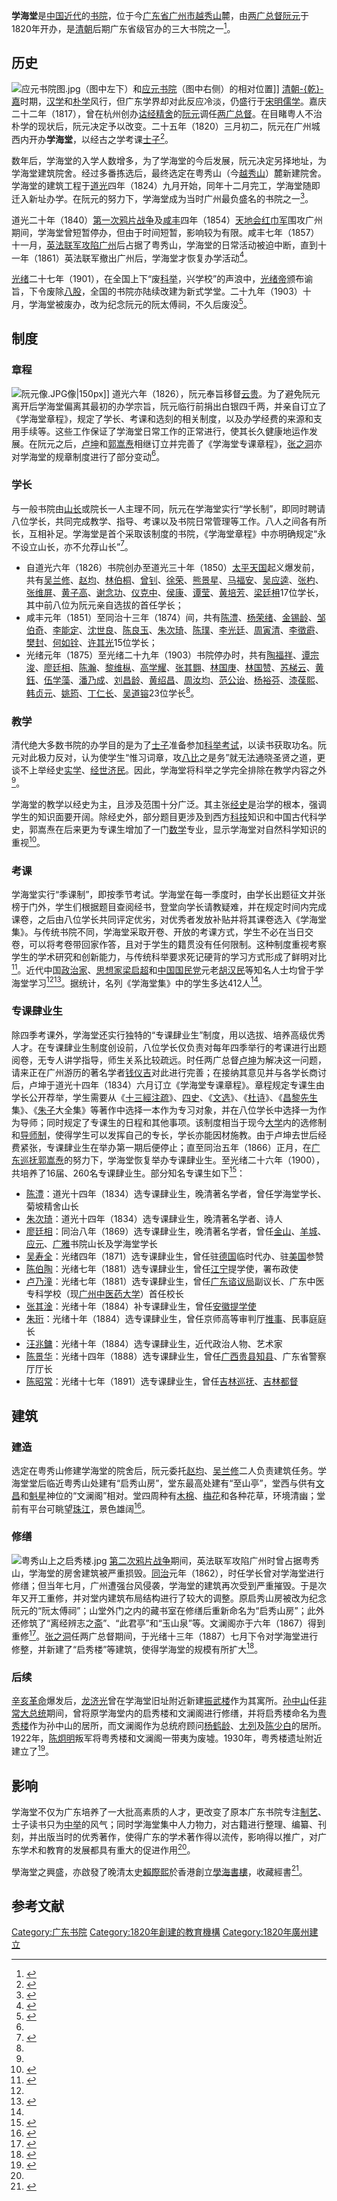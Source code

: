 '''学海堂'''是[[中國|中国]][[中国近代史|近代]]的[[书院|书院]]，位于今[[广东省|广东省]][[广州市|广州市]][[越秀山|越秀山]]麓，由[[兩廣總督|两广总督]][[阮元|阮元]]于1820年开办，是[[清朝|清朝]]后期广东省级官办的三大书院之一<ref>{{Cite news |url=http://inews.ifeng.com/mip/49315211/news.shtml |title=建地标修典籍传承书院精神 |date=2016-07-08 |work=新快报 |via=手机凤凰网 |accessdate=2020-07-14 |archive-url=https://web.archive.org/web/20200716195211/http://inews.ifeng.com/mip/49315211/news.shtml |archive-date=2020-07-16 |dead-url=no}}</ref>。

== 历史 ==
[[File:应元书院图.jpg|thumb]]（图中左下）和[[应元书院|应元书院]]（图中右侧）的相对位置]]
[[清朝|清朝]][[乾隆|-{乾}-]][[嘉庆|嘉]]时期，[[汉学|汉学]]和[[考據學|朴学]]风行，但广东学界却对此反应冷淡，仍盛行于[[宋明理學|宋明儒学]]。嘉庆二十二年（1817），曾在杭州创办[[诂经精舍|诂经精舍]]的[[阮元|阮元]]调任[[兩廣總督|两广总督]]。在目睹粤人不治朴学的现状后，阮元决定予以改变。二十五年（1820）三月初二，阮元在广州城西{{tsl|zh-yue|文瀾書院}}内开办'''学海堂'''，以经古之学考课[[士子|士子]]<ref>{{Cite journal |title=学海堂与今文经学在广州的兴起 |author=Benjamin A. Elman |url=http://lib.cqvip.com/qk/81279X/20062/21507434.html |journal=湖南大学学报：社会科学版 |issue=2 |others=车行健[译] |year=2006 |volume=20 |archive-url=https://web.archive.org/web/20171201042002/http://lib.cqvip.com/qk/81279X/20062/21507434.html |archive-date=2017-12-01 |dead-url=yes |access-date=2020-07-15 }}</ref>。

数年后，学海堂的入学人数增多，为了学海堂的今后发展，阮元决定另择地址，为学海堂建筑院舍。经过多番拣选后，最终选定在粤秀山（今[[越秀山|越秀山]]）麓新建院舍。学海堂的建筑工程于[[道光|道光]]四年（1824）九月开始，同年十二月完工，学海堂随即迁入新址办学。在阮元的努力下，学海堂成为当时广州最负盛名的书院之一<ref>{{Cite book |title=中国封建社会晚期城市研究：施坚雅模式 |author=G. William Skinner |publisher=吉林教育出版社 |others=王旭等译 |year=1991 |isbn=9787538312102 |location=长春 |pages=489-490}}</ref>。

道光二十年（1840）[[第一次鸦片战争|第一次鸦片战争]]及[[咸丰|咸丰]]四年（1854）[[天地会|天地会]][[紅巾軍|红巾军]]围攻广州期间，学海堂曾短暂停办，但由于时间短暂，影响较为有限。咸丰七年（1857）十一月，[[第二次鸦片战争|英法联军]][[廣州城戰役|攻陷广州]]后占据了粤秀山，学海堂的日常活动被迫中断，直到十一年（1861）英法联军撤出广州后，学海堂才恢复办学活动<ref name="越秀古书院">{{Cite book |title=广州越秀古书院概观 |author=广州越秀区地方志办公室、广州市越秀区政协学习文史委员会编 |publisher=中山大学出版社 |year=2002 |isbn=7-306-01959-7 |location=广州 |pages=124-137 |chapter=第三章 清后期越秀古城区创建的官办书院}}</ref>。

[[光绪|光绪]]二十七年（1901），在全国上下“废[[中国科举制度|科举]]，兴学校”的声浪中，[[光绪帝|光绪帝]]颁布谕旨，下令废除[[八股文|八股]]，全国的书院亦陆续改建为新式学堂。二十九年（1903）十月，学海堂被废办，改为纪念阮元的阮太傅祠，不久后废没<ref>{{Cite book |title=广州文史资料存稿选编（七） |author=广州市政协学习和文史委员会主编 |publisher=中国文史出版社 |year=2008 |isbn=978-7-5034-2144-0 |location=北京 |chapter=广州学海堂 |chapterurl=http://www.gzzxws.gov.cn/gzws/cg/cgml/cg7/200809/t20080909_7060.htm |oclc=524806443 |access-date=2020-07-16 |archive-date=2020-05-26 |archive-url=https://web.archive.org/web/20200526190046/http://www.gzzxws.gov.cn/gzws/cg/cgml/cg7/200809/t20080909_7060.htm |dead-url=no }}</ref>。

== 制度 ==
=== 章程 ===
[[File:阮元像.JPG|thumb]]像|150px]]
道光六年（1826），阮元奉旨移督[[雲貴總督|云贵]]。为了避免阮元离开后学海堂偏离其最初的办学宗旨，阮元临行前捐出白银四千两，并亲自订立了《学海堂章程》，规定了学长、考课和选刻的相关制度，以及办学经费的来源和支用手续等。这些工作保证了学海堂日常工作的正常进行，使其长久健康地运作发展。在阮元之后，[[盧坤|卢坤]]和[[郭嵩焘|郭嵩焘]]相继订立并完善了《学海堂专课章程》，[[张之洞|张之洞]]亦对学海堂的规章制度进行了部分变动<ref name="越秀古书院" />。

=== 学长 ===
与一般书院由[[山長|山长]]或院长一人主理不同，阮元在学海堂实行“学长制”，即同时聘请八位学长，共同完成教学、指导、考课以及书院日常管理等工作。八人之间各有所长，互相补足。学海堂是首个采取该制度的书院，《学海堂章程》中亦明确规定“永不设立山长，亦不允荐山长”<ref>{{Cite journal |title=学海堂书院学长制研究 |author=朱华伟 |url=https://kns.cnki.net/KCMS/detail/detail.aspx?dbcode=CJFQ&dbname=CJFDLAST2019&filename=ZLGS201901012 |journal=浙江理工大学学报（社会科学版） |issue=01 |others=李承先 |year=2019 |page=82-89 |access-date=2020-07-18 |archive-url=https://web.archive.org/web/20200719081806/https://kns.cnki.net/KCMS/detail/detail.aspx?dbcode=CJFQ&dbname=CJFDLAST2019&filename=ZLGS201901012 |archive-date=2020-07-19 |dead-url=no }}</ref>。
* 自道光六年（1826）书院创办至道光三十年（1850）[[太平天国|太平天国]]起义爆发前，共有[[吳蘭修|吴兰修]]、[[赵均_(清朝)|赵均]]、[[林伯桐|林伯桐]]、[[曾钊|曾钊]]、[[徐榮_(清代)|徐荣]]、[[熊景星|熊景星]]、[[马福安|马福安]]、[[吴应逵|吴应逵]]、[[张杓|张杓]]、[[张维屏|张维屏]]、[[黄子高|黄子高]]、[[谢念功|谢念功]]、[[仪克中|仪克中]]、[[侯康_(清朝)|侯康]]、[[谭莹|谭莹]]、[[黄培芳|黄培芳]]、[[梁廷枏|梁廷枏]]17位学长，其中前八位为阮元亲自选拔的首任学长；
* 咸丰元年（1851）至同治十三年（1874）间，共有[[陈澧|陈澧]]、[[杨荣绪|杨荣绪]]、[[金錫齡|金锡龄]]、[[鄒伯奇|邹伯奇]]、[[李能定|李能定]]、[[沈世良|沈世良]]、[[陈良玉_(清朝)|陈良玉]]、[[朱次琦|朱次琦]]、[[陈璞_(清朝)|陈璞]]、[[李光廷|李光廷]]、[[周寅清|周寅清]]、[[李徵霨|李徵霨]]、[[樊封|樊封]]、[[何如铨|何如铨]]、[[許其光|许其光]]15位学长；
* 光绪元年（1875）至光绪二十九年（1903）书院停办时，共有[[陶福祥|陶福祥]]、[[谭宗浚|谭宗浚]]、[[廖廷相|廖廷相]]、[[陈瀚|陈瀚]]、[[黎维枞|黎维枞]]、[[高学耀|高学耀]]、[[张其䎖|张其䎖]]、[[林国庚|林国庚]]、[[林國贊|林国赞]]、[[苏梯云|苏梯云]]、[[黄鈺|黄鈺]]、[[伍学藻|伍学藻]]、[[潘乃成|潘乃成]]、[[刘昌龄|刘昌龄]]、[[黄绍昌|黄绍昌]]、[[周汝均|周汝均]]、[[范公诒|范公诒]]、[[楊裕芬|杨裕芬]]、[[漆葆熙|漆葆熙]]、[[韩贞元|韩贞元]]、[[姚筠|姚筠]]、[[丁仁長|丁仁长]]、[[吴道镕|吴道镕]]23位学长<ref name="学海堂考"/>。

=== 教学 ===
清代绝大多数书院的办学目的是为了[[文人|士子]]准备参加[[中国科举制度|科举考试]]，以读书获取功名。阮元对此极力反对，认为使学生“惟习词章，攻[[八股文|八比]]之是务”就无法通晓圣贤之道，更谈不上举经史[[實學|实学]]、[[經世濟民|经世济民]]。因此，学海堂将科举之学完全排除在教学内容之外<ref name="粤秀文脉1"/>{{Rp|9-13}}。

学海堂的教学以经史为主，且涉及范围十分广泛。其主张[[汉学|经史]]是治学的根本，强调学生的知识面要开阔。除经史外，部分题目更涉及到西方[[科技|科技]]知识和中国古代科学史，郭嵩焘在后来更为专课生增加了一门[[数学|数学]]专业，显示学海堂对自然科学知识的重视<ref>{{Cite journal |title=从诂经精舍和学海堂看阮元的办学特色 |author=程禹文 |url=https://kns.cnki.net/KCMS/detail/detail.aspx?dbcode=CPFD&dbname=CPFD0914&filename=DFJS200909006214 |journal=教育史研究 |issue=1 |year=1998 |page=1035-1040 |access-date=2020-07-20 |archive-date=2020-09-02 |archive-url=https://web.archive.org/web/20200902211634/https://kns.cnki.net/KCMS/detail/detail.aspx?dbcode=CPFD&dbname=CPFD0914&filename=DFJS200909006214 }}</ref>。

=== 考课 ===
学海堂实行“季课制”，即按季节考试。学海堂在每一季度时，由学长出题征文并张榜于门外，学生们根据题目查阅经书，登堂向学长请教疑难，并在规定时间内完成课卷，之后由八位学长共同评定优劣，对优秀者发放补贴并将其课卷选入《学海堂集》。与传统书院不同，学海堂采取开卷、开放的考课方式，学生不必在当日交卷，可以将考卷带回家作答，且对于学生的籍贯没有任何限制。这种制度重视考察学生的学术研究和创新能力，与传统科举要求死记硬背的学习方式形成了鲜明对比<ref>{{Cite journal |title=清末学海堂与科举的关系新解 |author=朱瑜瑜 |journal=教育与考试 |doi=10.16391/j.cnki.jyks.2009.06.003 |year=2009 |volume=06 |page=49-52+78}}</ref>。近代中国[[政治家|政治家]]、[[思想家|思想家]][[梁启超|梁启超]]和[[中國國民黨|中国国民党]]元老[[胡漢民|胡汉民]]等知名人士均曾于学海堂学习<ref name="羊晚2019" /><ref>{{Cite news |url=http://www.ycwb.com/gb/content/2006-06/04/content_1138621.htm |title=广府名门：执着一生的胡汉民 |author=董究 |date=2006-06-04 |work=羊城晚报 |via=金羊网 |archiveurl=https://web.archive.org/web/20090511155544/http://www.ycwb.com/gb/content/2006-06/04/content_1138621.htm |archivedate=2009-05-11 |dead-url=yes |accessdate=2020-07-19 }}</ref>。据统计，名列《学海堂集》中的学生多达412人<ref name="学海堂考"/>。

=== 专课肆业生 ===
除四季考课外，学海堂还实行独特的“专课肆业生”制度，用以选拔、培养高级优秀人才。在专课肆业生制度创设前，八位学长仅负责对每年四季举行的考课进行出题阅卷，无专人讲学指导，师生关系比较疏远。时任两广总督[[盧坤|卢坤]]为解决这一问题，请来正在广州游历的著名学者[[錢儀吉|钱仪吉]]对此进行完善；在接纳其意见并与各学长商讨后，卢坤于道光十四年（1834）六月订立《学海堂专课章程》。章程规定专课生由学长公开荐举，学生需要从《[[十三經注疏|十三經注疏]]》、[[二十四史#四史|四史]]、《[[文選|文选]]》、《[[杜诗_(诗集)|杜诗]]》、《[[韩愈|昌黎先生]]集》、《[[朱熹|朱子]]大全集》等著作中选择一本作为专习对象，并在八位学长中选择一为作为导师；同时规定了专课生的日程和其他事项。该制度相当于现今[[大學|大学]]内的选修制和[[导师制|导师制]]，使得学生可以发挥自己的专长，学长亦能因材施教。由于卢坤去世后经费紧张，专课肆业生在举办第一期后便停止；直至同治五年（1866）正月，在[[廣東巡撫|广东巡抚]][[郭嵩焘|郭嵩焘]]的努力下，学海堂恢复举办专课肆业生。至光绪二十六年（1900），共培养了16届、260名专课肆业生。部分知名专课生如下<ref name="学海堂考">{{Cite journal |title=學海堂考 |author=容肇祖 |url=https://commons.ln.edu.hk/ljcs_1929/vol3/iss4/1/ |journal=嶺南學報 |issue=3 |year=1934 |volume=4 |page=1-148 |access-date=2020-07-19 |archive-url=https://web.archive.org/web/20200529165009/https://commons.ln.edu.hk/ljcs_1929/vol3/iss4/1/ |archive-date=2020-05-29 |dead-url=no }}</ref>：
* [[陈澧|陈澧]]：道光十四年（1834）选专课肆业生，晚清著名学者，曾任学海堂学长、菊坡精舍山长
* [[朱次琦|朱次琦]]：道光十四年（1834）选专课肆业生，晚清著名学者、诗人
* [[廖廷相|廖廷相]]：同治八年（1869）选专课肆业生，晚清著名学者，曾任[[金山书院|金山]]、[[羊城书院|羊城]]、[[应元书院|应元]]、[[广雅书院|广雅]]书院山长及学海堂学长
* [[吴寿全|吴寿全]]：光绪四年（1871）选专课肆业生，曾任驻[[德意志帝國|德国]]临时代办、驻[[美国|美国]]参赞
* [[陳伯陶|陈伯陶]]：光绪七年（1881）选专课肆业生，曾任[[江宁府|江宁]]提学使，署布政使
* [[卢乃潼|卢乃潼]]：光绪七年（1881）选专课肆业生，曾任[[广东谘议局|广东谘议局]]副议长、广东中医专科学校（现[[广州中医药大学|广州中医药大学]]）首任校长
* [[張其淦|张其淦]]：光绪十年（1884）补专课肆业生，曾任[[安徽|安徽]][[提學|提学使]]
* [[朱珩|朱珩]]：光绪十年（1884）选专课肆业生，曾任京师高等审判厅[[推官|推事]]、民事庭庭长
* [[汪兆鏞|汪兆鏞]]：光绪十年（1884）选专课肆业生，近代政治人物、艺术家
* [[陳景華|陈景华]]：光绪十四年（1888）选专课肆业生，曾任[[廣西省_(清)|广西]][[贵港市|贵县]][[县令|知县]]、广东省警察厅厅长
* [[陳昭常|陈昭常]]：光绪十七年（1891）选专课肆业生，曾任[[吉林巡抚|吉林巡抚]]、[[吉林省_(中華民國)|吉林]][[都督|都督]]

== 建筑 ==
=== 建造 ===
选定在粤秀山修建学海堂的院舍后，阮元委托[[赵均_(清朝)|赵均]]、[[吴兰修|吴兰修]]二人负责建筑任务。学海堂堂后临近粤秀山处建有“启秀山房”，堂东最高处建有“至山亭”，堂西与供有[[文昌帝君|文昌]]和[[魁星|魁星]]神位的“文澜阁”相对。堂四周种有[[木棉|木棉]]、[[梅|梅花]]和各种花草，环境清幽；堂前有平台可眺望[[珠江|珠江]]，景色雄阔<ref name="羊晚2019">{{Cite news |url=http://news.ycwb.com/2019-01/25/content_30184368.htm |title=【岭南文史】影响全国的岭南学府 学海堂曾走出众多不世之材 |author=邓琼 |date=2019-01-25 |work=羊城晚报 |via=金羊网 |accessdate=2020-07-16 |archive-url=https://web.archive.org/web/20200716235350/http://news.ycwb.com/2019-01/25/content_30184368.htm |archive-date=2020-07-16 |dead-url=no }}</ref>。

=== 修缮 ===
[[File:粤秀山上之启秀楼.jpg|thumb]]
[[第二次鸦片战争|第二次鸦片战争]]期间，英法联军攻陷广州时曾占据粤秀山，学海堂的房舍建筑被严重损毁。[[同治|同治]]元年（1862），时任学长曾对学海堂进行修缮；但当年七月，广州遭强台风侵袭，学海堂的建筑再次受到严重摧毁。于是次年又开工重修，并对堂内建筑布局结构进行了较大的调整。原启秀山房被改为纪念阮元的“阮太傅祠”；山堂外门之内的藏书室在修缮后重新命名为“启秀山房”；此外还修筑了“离经辨志之[[書房|斋]]”、“此君亭”和“玉山泉”等。文澜阁亦于六年（1867）得到重修<ref name="粤秀文脉1">{{Cite book |title=粤秀文脉·广州二中历史文化传承（之一） |author=张先龙 |author2=李颖 |author3=李绪柏 |publisher=广东人民出版社 |year=2015 |isbn=9787218104973 |location=广州}}</ref>{{Rp|36-38}}。[[张之洞|张之洞]]任两广总督期间，于光绪十三年（1887）七月下令对学海堂进行修整，并新建了“启秀楼”等建筑，使得学海堂的规模有所扩大<ref>{{Cite book |url=https://www.worldcat.org/oclc/556575992 |title=张之洞教育文存 |author=陈山榜 |author2=张之洞 |publisher=人民教育出版社 |year=2008 |isbn=978-7-107-20725-9 |location=北京 |chapter=札三司增设学海堂生额并增修课舍 |oclc=556575992}}</ref>。

=== 后续 ===
[[辛亥革命|辛亥革命]]爆发后，[[龙济光|龙济光]]曾在学海堂旧址附近新建[[振武楼|振武楼]]作为其寓所。[[孫中山|孙中山]]任[[中华民国非常大总统|非常大总统]]期间，曾将原学海堂内的启秀楼和文澜阁进行修缮，并将启秀楼命名为[[粤秀楼|粤秀楼]]作为孙中山的居所，而文澜阁作为总统府顾问[[楊鶴齡|杨鹤龄]]、[[尢列|尢列]]及[[陈少白|陈少白]]的居所。1922年，[[陈炯明|陈炯明]]叛军将粤秀楼和文澜阁一带夷为废墟。1930年，粤秀楼遗址附近建立了{{tsl|zh-yue|孫中山讀書治事處紀念碑}}<ref>{{Cite book |title=羊城钩沉·广州历史研究文集 |author=陈泽泓 |publisher=广东人民出版社 |year=2018 |isbn=978-7-218-12494-0 |location=广州 |pages=204-205 |chapter=学海堂寻踪}}</ref>。

== 影响 ==
学海堂不仅为广东培养了一大批高素质的人才，更改变了原本广东书院专注[[八股文|制艺]]、士子读书只为[[举人|中举]]的风气；同时学海堂集中人力物力，对古籍进行整理、编纂、刊刻，并出版当时的优秀著作，使得广东的学术著作得以流传，影响得以推广，对广东学术和教育的发展都具有重大的促进作用<ref name="越秀古书院" />。

學海堂之興盛，亦啟發了晚清太史[[賴際熙|賴際熙]]於香港創立[[學海書樓|學海書樓]]，收藏經書<ref>{{cite web|url=https://www.am730.com.hk/column/n/315511|title=香港學海書樓100年|publisher=[[am730|am730]]|date=2022年4月14日|archiveurl=https://web.archive.org/web/20220602074523/https://www.am730.com.hk/column/n/315511|archivedate=2022年6月2日|deadurl=no|access-date=2022年6月2日}}</ref>。

== 参考文献 ==
{{reflist|30em}}

{{广州市第二中学}}

[[Category:广东书院|Category:广东书院]]
[[Category:1820年創建的教育機構|Category:1820年創建的教育機構]]
[[Category:1820年廣州建立|Category:1820年廣州建立]]